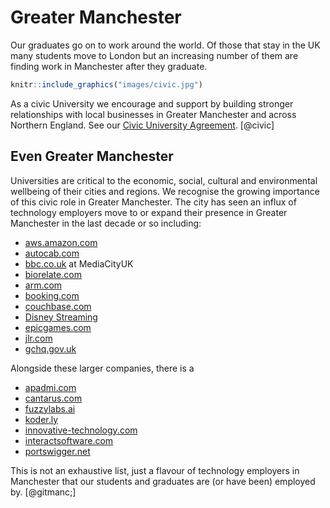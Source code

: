 # Greater Manchester {#manchester} 

Our graduates go on to work around the world. Of those that stay in the UK  many students move to London but an increasing number of them are finding work in Manchester after they graduate.  

```r
knitr::include_graphics("images/civic.jpg")
```

As a civic University we encourage and support by building stronger relationships with local businesses in Greater Manchester and across Northern England. See our [Civic University Agreement](https://www.manchester.ac.uk/about/social-responsibility/civic/civic-agreement/). [@civic]

## Even Greater Manchester {#civic}

Universities are critical to the economic, social, cultural and environmental wellbeing of their cities and regions. We recognise the growing importance of this civic role in Greater Manchester. The city has seen an influx of technology employers move to or expand their presence in Greater Manchester in the last decade or so including:

* [aws.amazon.com](https://aws.amazon.com/)
* [autocab.com](https://www.autocab.com/)
* [bbc.co.uk](https://www.bbc.co.uk) at MediaCityUK
* [biorelate.com](https://biorelate.com/) 
* [arm.com](https://www.arm.com/)
* [booking.com](https://www.booking.com/)
* [couchbase.com](https://www.couchbase.com/)
* [Disney Streaming](https://en.wikipedia.org/wiki/Disney_Streaming)
* [epicgames.com](https://www.epicgames.com)
* [jlr.com](https://www.jlr.com)
* [gchq.gov.uk](https://www.gchq.gov.uk)

Alongside these larger companies, there is a 

* [apadmi.com](https://www.apadmi.com/)
* [cantarus.com](https://www.cantarus.com/)
* [fuzzylabs.ai](https://www.fuzzylabs.ai) 
* [koder.ly](https://www.koder.ly)
* [innovative-technology.com](https://www.innovative-technology.com)
* [interactsoftware.com](https://www.interactsoftware.com)
* [portswigger.net](https://portswigger.net)

This is not an exhaustive list, just a flavour of technology employers in Manchester that our students and graduates are (or have been) employed by. [@gitmanc;]

